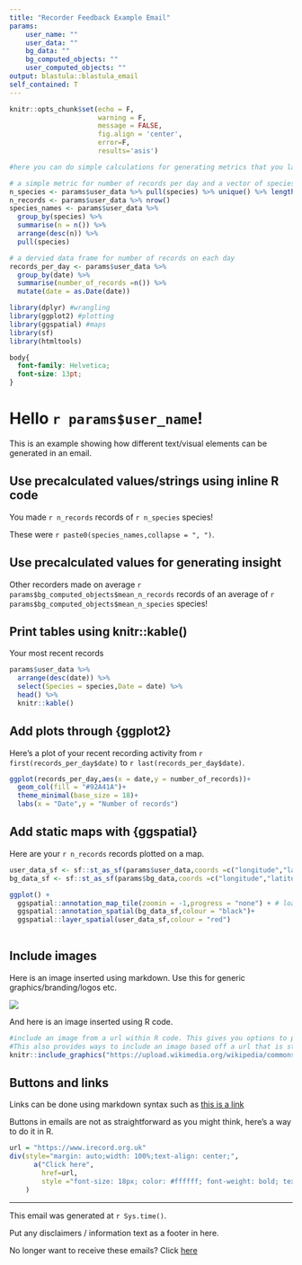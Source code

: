 ```yaml
---
title: "Recorder Feedback Example Email"
params:
    user_name: ""
    user_data: ""
    bg_data: ""
    bg_computed_objects: ""
    user_computed_objects: ""
output: blastula::blastula_email
self_contained: T
---
```


```r
knitr::opts_chunk$set(echo = F,
                      warning = F,
                      message = FALSE, 
                      fig.align = 'center',
                      error=F,
                      results='asis')
```


```r
#here you can do simple calculations for generating metrics that you later include in the text of the email. However if you wish to do more complex calculations it is recommended that these are done via prior (method tbc)

# a simple metric for number of records per day and a vector of species names
n_species <- params$user_data %>% pull(species) %>% unique() %>% length()
n_records <- params$user_data %>% nrow()
species_names <- params$user_data %>% 
  group_by(species) %>% 
  summarise(n = n()) %>% 
  arrange(desc(n)) %>%
  pull(species)

# a dervied data frame for number of records on each day
records_per_day <- params$user_data %>% 
  group_by(date) %>% 
  summarise(number_of_records =n()) %>%
  mutate(date = as.Date(date))

```

```r
library(dplyr) #wrangling
library(ggplot2) #plotting
library(ggspatial) #maps
library(sf)
library(htmltools)
```

```css
body{
  font-family: Helvetica;
  font-size: 13pt;
}

```

# Hello `r params$user_name`!

This is an example showing how different text/visual elements can be generated in an email.

## Use precalculated values/strings using inline R code

You made `r n_records` records of `r n_species` species!

These were `r paste0(species_names,collapse = ", ")`.

## Use precalculated values for generating insight

Other recorders made on average `r params$bg_computed_objects$mean_n_records` records of an average of `r params$bg_computed_objects$mean_n_species` species!

## Print tables using knitr::kable()

Your most recent records

```r
params$user_data %>% 
  arrange(desc(date)) %>% 
  select(Species = species,Date = date) %>% 
  head() %>% 
  knitr::kable()
```

## Add plots through {ggplot2}

Here's a plot of your recent recording activity from `r first(records_per_day$date)` to `r last(records_per_day$date)`.

```r
ggplot(records_per_day,aes(x = date,y = number_of_records))+
  geom_col(fill = "#92A41A")+
  theme_minimal(base_size = 18)+
  labs(x = "Date",y = "Number of records")
```

## Add static maps with {ggspatial}

Here are your `r n_records` records plotted on a map.

```r
user_data_sf <- sf::st_as_sf(params$user_data,coords =c("longitude","latitude"),crs = 4326)
bg_data_sf <- sf::st_as_sf(params$bg_data,coords =c("longitude","latitude"),crs = 4326)

ggplot() +
  ggspatial::annotation_map_tile(zoomin = -1,progress = "none") + # loads background map tiles from a tile source
  ggspatial::annotation_spatial(bg_data_sf,colour = "black")+
  ggspatial::layer_spatial(user_data_sf,colour = "red")
  
```

## Include images

Here is an image inserted using markdown. Use this for generic graphics/branding/logos etc.

![](https://irecord.org.uk/sites/default/files/irecord_logo.png)

And here is an image inserted using R code.

```r
#include an image from a url within R code. This gives you options to provide a caption or other chunk option (see: https://www.rstudio.com/wp-content/uploads/2015/03/rmarkdown-reference.pdf), 
#This also provides ways to include an image based off a url that is stored in user_data in order to show the user the image of their record
knitr::include_graphics("https://upload.wikimedia.org/wikipedia/commons/thumb/a/a6/Peacock_butterfly_%28Aglais_io%29_2.jpg/220px-Peacock_butterfly_%28Aglais_io%29_2.jpg")
```


## Buttons and links

Links can be done using markdown syntax such as [this is a link](https://www.irecord.org.uk)

Buttons in emails are not as straightforward as you might think, here's a way to do it in R.

```r
url = "https://www.irecord.org.uk"
div(style="margin: auto;width: 100%;text-align: center;",
      a("Click here", 
        href=url,
        style ="font-size: 18px; color: #ffffff; font-weight: bold; text-decoration: none; border-radius: 5px; background-color: #92A41A; border-top: 12px solid #92A41A; border-bottom: 12px solid #92A41A; border-right: 18px solid #92A41A; border-left: 18px solid #92A41A; display: inline-block;")
    )
```

---

This email was generated at `r Sys.time()`.

Put any disclaimers / information text as a footer in here.

No longer want to receive these emails? Click [here](https://www.irecord.org.uk)


